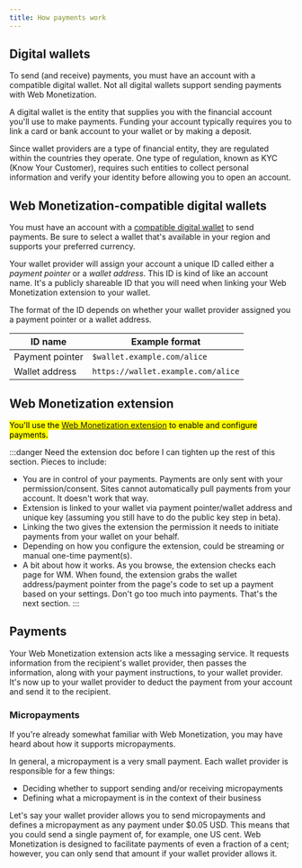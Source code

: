 ```yaml
---
title: How payments work
---
```



## Digital wallets

To send (and receive) payments, you must have an account with a compatible digital wallet. Not all digital wallets support sending payments with Web Monetization. 

A digital wallet is the entity that supplies you with the financial account you'll use to make payments. Funding your account typically requires you to link a card or bank account to your wallet or by making a deposit. 

Since wallet providers are a type of financial entity, they are regulated within the countries they operate. One type of regulation, known as KYC (Know Your Customer), requires such entities to collect personal information and verify your identity before allowing you to open an account.

## Web Monetization-compatible digital wallets

You must have an account with a [compatible digital wallet](/resources/wallets) to send payments. Be sure to select a wallet that's available in your region and supports your preferred currency. 

Your wallet provider will assign your account a unique ID called either a *payment pointer* or a *wallet address*. This ID is kind of like an account name. It's a publicly shareable ID that you will need when linking your Web Monetization extension to your wallet. 

The format of the ID depends on whether your wallet provider assigned you a payment pointer or a wallet address. 

| ID name | Example format |
| ------- | -------------- |
| Payment pointer | `$wallet.example.com/alice` |
| Wallet address | `https://wallet.example.com/alice` |

## Web Monetization extension

<mark>You'll use the [Web Monetization extension](/support/use-extension) to enable and configure payments.</mark>

:::danger
Need the extension doc before I can tighten up the rest of this section. Pieces to include:
* You are in control of your payments. Payments are only sent with your permission/consent. Sites cannot automatically pull payments from your account. It doesn't work that way.
* Extension is linked to your wallet via payment pointer/wallet address and unique key  (assuming you still have to do the public key step in beta).
* Linking the two gives the extension the permission it needs to initiate payments from your wallet on your behalf. 
* Depending on how you configure the extension, could be streaming or manual one-time payment(s).
* A bit about how it works. As you browse, the extension checks each page for WM. When found, the extension grabs the wallet address/payment pointer from the page's code to set up a payment based on your settings. Don't go too much into payments. That's the next section.
:::

## Payments

Your Web Monetization extension acts like a messaging service. It requests information from the recipient's wallet provider, then passes the information, along with your payment instructions, to your wallet provider. It's now up to your wallet provider to deduct the payment from your account and send it to the recipient. 

### Micropayments

If you're already somewhat familiar with Web Monetization, you may have heard about how it supports micropayments.

In general, a micropayment is a very small payment. Each wallet provider is responsible for a few things:
* Deciding whether to support sending and/or receiving micropayments
* Defining what a micropayment is in the context of their business

Let's say your wallet provider allows you to send micropayments and defines a micropayment as any payment under $0.05 USD. This means that you could send a single payment of, for example, one US cent. Web Monetization is designed to facilitate payments of even a fraction of a cent; however, you can only send that amount if your wallet provider allows it.
